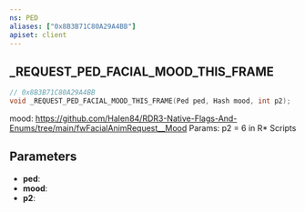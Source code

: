 ```yaml
---
ns: PED
aliases: ["0x8B3B71C80A29A4BB"]
apiset: client
---
```

## _REQUEST_PED_FACIAL_MOOD_THIS_FRAME

```c
// 0x8B3B71C80A29A4BB
void _REQUEST_PED_FACIAL_MOOD_THIS_FRAME(Ped ped, Hash mood, int p2);
```

mood: https://github.com/Halen84/RDR3-Native-Flags-And-Enums/tree/main/fwFacialAnimRequest__Mood
Params: p2 = 6 in R* Scripts

## Parameters
* **ped**:
* **mood**:
* **p2**: